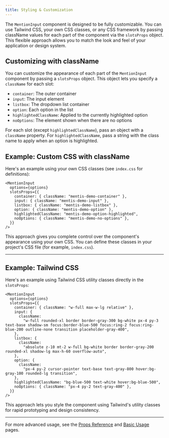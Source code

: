 ```yaml
---
title: Styling & Customization
---
```


The `MentionInput` component is designed to be fully customizable. You can use Tailwind CSS, your own CSS classes, or any CSS framework by passing className values for each part of the component via the `slotsProps` object. This flexible approach allows you to match the look and feel of your application or design system.

## Customizing with className

You can customize the appearance of each part of the `MentionInput` component by passing a `slotsProps` object. This object lets you specify a `className` for each slot:

- `container`: The outer container
- `input`: The input element
- `listbox`: The dropdown list container
- `option`: Each option in the list
- `highlightedClassName`: Applied to the currently highlighted option
- `noOptions`: The element shown when there are no options

For each slot (except `highlightedClassName`), pass an object with a `className` property. For `highlightedClassName`, pass a string with the class name to apply when an option is highlighted.

## Example: Custom CSS with className

Here's an example using your own CSS classes (see `index.css` for definitions):

```tsx
<MentionInput
  options={options}
  slotsProps={{
    container: { className: "mentis-demo-container" },
    input: { className: "mentis-demo-input" },
    listbox: { className: "mentis-demo-listbox" },
    option: { className: "mentis-demo-option" },
    highlightedClassName: "mentis-demo-option-highlighted",
    noOptions: { className: "mentis-demo-no-options" },
  }}
/>
```

This approach gives you complete control over the component's appearance using your own CSS. You can define these classes in your project's CSS file (for example, `index.css`).

---

## Example: Tailwind CSS

Here's an example using Tailwind CSS utility classes directly in the `slotsProps`:

```tsx
<MentionInput
  options={options}
  slotsProps={{
    container: { className: "w-full max-w-lg relative" },
    input: {
      className:
        "w-full rounded-xl border border-gray-300 bg-white px-4 py-3 text-base shadow-sm focus:border-blue-500 focus:ring-2 focus:ring-blue-200 outline-none transition placeholder-gray-400",
    },
    listbox: {
      className:
        "absolute z-10 mt-2 w-full bg-white border border-gray-200 rounded-xl shadow-lg max-h-60 overflow-auto",
    },
    option: {
      className:
        "px-4 py-2 cursor-pointer text-base text-gray-800 hover:bg-gray-100 rounded-lg transition",
    },
    highlightedClassName: "bg-blue-500 text-white hover:bg-blue-500",
    noOptions: { className: "px-4 py-2 text-gray-400" },
  }}
/>
```

This approach lets you style the component using Tailwind's utility classes for rapid prototyping and design consistency.

---

For more advanced usage, see the [Props Reference](./props) and [Basic Usage](./basic-usage) pages.

